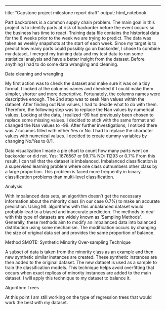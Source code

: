 ---
title: "Capstone project milestone report draft"
output: html_notebook

Part backorders is a common supply chain problem. The main goal in this project is to identify parts at risk of backorder before the event occurs so the business has time to react. 
Training data file contains the historical data for the 8 weeks prior to the week we are trying to predict. The data was taken as weekly snapshots at the start of each week. Since my target is to predict how many parts could possibly go on backorder, I chose to combine my dataset. I merged my training data and my test data to run some statistical analysis and have a better insight from the dataset. Before anything I had to do some data wrangling and cleaning. 

Data cleaning and wrangling

My first action was to check the dataset and make sure it was on a tidy format. I looked at the columns names and checked if I could make them simpler, shorter and more descriptive. Fortunately, the columns names were descriptive enough.
The 2nd step was to seek Nan values within the dataset. After finding out Nan values, I had to decide what to do with them.
Therefore, the following step was to replace the Nan values by numerical values.  Looking at the data, I realized -99 had previously been chosen to replace some missing values. I decided to stick with the same format and changed the Nan values to -99. After further investigations, I noticed there was 7 columns filled with either Yes or No. I had to replace the character values with numerical values. I decided to create dummy variables by changing No/Yes to 0/1.

Data visualization
 I made a pie chart to count how many parts went on backorder or did not.
Yes: 1676567 or 99.7%
NO: 11293 or 0.7%
From this result, I can tell that the dataset is imbalanced. 
Imbalanced classification is a supervised learning problem where one class outnumbers other class by a large proportion. This problem is faced more frequently in binary classification problems than multi-level classification.

Analysis

With imbalanced data sets, an algorithm doesn’t get the necessary information about the minority class (in our case 0.7%) to make an accurate prediction. Using ML algorithms with this unbalanced dataset would probably lead to a biased and inaccurate prediction.  The methods to deal with this type of datasets are widely known as ‘Sampling Methods’. Generally, these methods aim to modify an imbalanced data into balanced distribution using some mechanism. The modification occurs by changing the size of original data set and provides the same proportion of balance.

Method
SMOTE: Synthetic Minority Over-sampling Technique

A subset of data is taken from the minority class as an example and then new synthetic similar instances are created. These synthetic instances are then added to the original dataset. The new dataset is used as a sample to train the classification models.
This technique helps avoid overfitting that occurs when exact replicas of minority instances are added to the main dataset. 
I will apply this technique to my dataset to balance it.

Algorithm: Trees

At this point I am still working on the type of regression trees that would work the best with my dataset.


 



